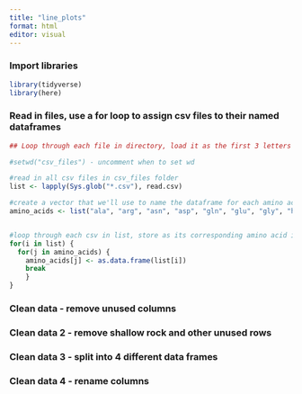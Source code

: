 ```yaml
---
title: "line_plots"
format: html
editor: visual
---
```


### Import libraries

```r
library(tidyverse)
library(here)
```

### Read in files, use a for loop to assign csv files to their named dataframes

```r
## Loop through each file in directory, load it as the first 3 letters of the file - "gly.csv" would load as gly

#setwd("csv_files") - uncomment when to set wd

#read in all csv files in csv_files folder
list <- lapply(Sys.glob("*.csv"), read.csv)

#create a vector that we'll use to name the dataframe for each amino acid
amino_acids <- list("ala", "arg", "asn", "asp", "gln", "glu", "gly", "his", "ile", "leu", "lys", "phe", "pro", "ser", "thr", "trp", "tyr", "val")


#loop through each csv in list, store as its corresponding amino acid in a dataframe
for(i in list) {
  for(j in amino_acids) {
    amino_acids[j] <- as.data.frame(list[i])
    break
    }
}


```

### Clean data - remove unused columns

### Clean data 2 - remove shallow rock and other unused rows

### Clean data 3 - split into 4 different data frames

### Clean data 4 - rename columns
